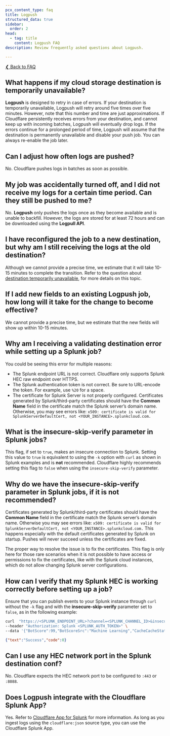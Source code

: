 ```yaml
---
pcx_content_type: faq
title: Logpush
structured_data: true
sidebar:
  order: 2
head:
  - tag: title
    content: Logpush FAQ
description: Review frequently asked questions about Logpush.

---
```


[❮ Back to FAQ](/logs/faq/)

## What happens if my cloud storage destination is temporarily unavailable?

**Logpush** is designed to retry in case of errors. If your destination is temporarily unavailable, Logpush will retry around five times over five minutes. However, note that this number and time are just approximations. If Cloudflare persistently receives errors from your destination, and cannot keep up with incoming batches, Logpush will eventually drop logs. If the errors continue for a prolonged period of time, Logpush will assume that the destination is permanently unavailable and disable your push job. You can always re-enable the job later.


## Can I adjust how often logs are pushed?

No. Cloudflare pushes logs in batches as soon as possible.

## My job was accidentally turned off, and I did not receive my logs for a certain time period. Can they still be pushed to me?


No. **Logpush** only pushes the logs once as they become available and is unable to backfill. However, the logs are stored for at least 72 hours and can be downloaded using the **Logpull API**.


## I have reconfigured the job to a new destination, but why am I still receiving the logs at the old destination?


Although we cannot provide a precise time, we estimate that it will take 10-15 minutes to complete the transition. Refer to the question about [destination temporarily unavailable](/logs/faq/logpush/#what-happens-if-my-cloud-storage-destination-is-temporarily-unavailable), for more details on this topic.


## If I add new fields to an existing Logpush job, how long will it take for the change to become effective?

We cannot provide a precise time, but we estimate that the new fields will show up within 10-15 minutes.

## Why am I receiving a validating destination error while setting up a Splunk job?

You could be seeing this error for multiple reasons:

* The Splunk endpoint URL is not correct. Cloudflare only supports Splunk HEC raw endpoint over HTTPS.
* The Splunk authentication token is not correct. Be sure to URL-encode the token. For example, use `%20` for a space.
* The certificate for Splunk Server is not properly configured. Certificates generated by Splunk/third-party certificates should have the **Common Name** field in the certificate match the Splunk server’s domain name. Otherwise, you may see errors like: `x509: certificate is valid for SplunkServerDefaultCert, not <YOUR_INSTANCE>.splunkcloud.com.`


## What is the insecure-skip-verify parameter in Splunk jobs?

This flag, if set to `true`, makes an insecure connection to Splunk. Setting this value to `true` is equivalent to using the `-k` option with `curl` as shown in Splunk examples and is **not** recommended. Cloudflare highly recommends setting this flag to `false` when using the `insecure-skip-verify` parameter.


## Why do we have the insecure-skip-verify parameter in Splunk jobs, if it is not recommended?

Certificates generated by Splunk/third-party certificates should have the **Common Name** field in the certificate match the Splunk server’s domain name. Otherwise you may see errors like: `x509: certificate is valid for SplunkServerDefaultCert, not <YOUR_INSTANCE>.splunkcloud.com.` This happens especially with the default certificates generated by Splunk on startup. Pushes will never succeed unless the certificates are fixed.

The proper way to resolve the issue is to fix the certificates. This flag is only here for those rare scenarios when it is not possible to have access or permissions to fix the certificates, like with the Splunk cloud instances, which do not allow changing Splunk server configurations.


## How can I verify that my Splunk HEC is working correctly before setting up a job?

Ensure that you can publish events to your Splunk instance through `curl` without the `-k` flag and with the **insecure-skip-verify** parameter set to `false`, as in the following example:

```bash
curl  "https://<SPLUNK_ENDPOINT_URL>?channel=<SPLUNK_CHANNEL_ID>&insecure-skip-verify=<INSECURE_SKIP_VERIFY>&sourcetype=<SOURCE_TYPE>" \
--header "Authorization: Splunk <SPLUNK_AUTH_TOKEN>" \
--data '{"BotScore":99,"BotScoreSrc":"Machine Learning","CacheCacheStatus":"miss","CacheResponseBytes":2478}'
```
```json
{"text":"Success","code":0}
```

## Can I use any HEC network port in the Splunk destination conf?


No. Cloudflare expects the HEC network port to be configured to `:443` or `:8088`.


## Does Logpush integrate with the Cloudflare Splunk App?

Yes. Refer to [Cloudflare App for Splunk](https://splunkbase.splunk.com/app/4501/) for more information. As long as you ingest logs using the `cloudflare:json` source type, you can use the Cloudflare Splunk App.